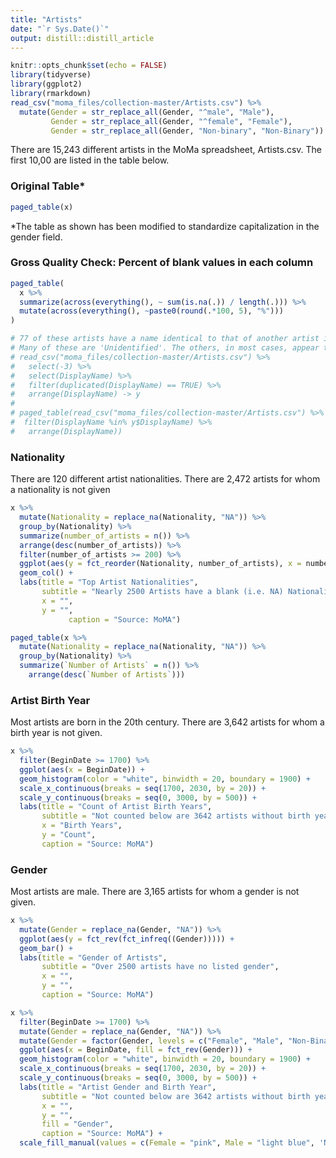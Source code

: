 ```yaml
---
title: "Artists"
date: "`r Sys.Date()`"
output: distill::distill_article
---
```


```r
knitr::opts_chunk$set(echo = FALSE)
library(tidyverse)
library(ggplot2)
library(rmarkdown)
read_csv("moma_files/collection-master/Artists.csv") %>% 
  mutate(Gender = str_replace_all(Gender, "^male", "Male"),
         Gender = str_replace_all(Gender, "^female", "Female"), 
         Gender = str_replace_all(Gender, "Non-binary", "Non-Binary")) -> x
```

There are 15,243 different artists in the MoMa spreadsheet, Artists.csv. The first 10,00 are listed in the table below.

### Original Table*

```r
paged_table(x)
```

*The table as shown has been modified to standardize capitalization in the gender field. 

### Gross Quality Check: Percent of blank values in each column

```r
paged_table(
  x %>% 
  summarize(across(everything(), ~ sum(is.na(.)) / length(.))) %>% 
  mutate(across(everything(), ~paste0(round(.*100, 5), "%")))
)
```

```r

# 77 of these artists have a name identical to that of another artist in the dataset. 
# Many of these are 'Unidentified'. The others, in most cases, appear to be father and son.
# read_csv("moma_files/collection-master/Artists.csv") %>% 
#   select(-3) %>% 
#   select(DisplayName) %>% 
#   filter(duplicated(DisplayName) == TRUE) %>% 
#   arrange(DisplayName) -> y
# 
# paged_table(read_csv("moma_files/collection-master/Artists.csv") %>% 
#  filter(DisplayName %in% y$DisplayName) %>% 
#   arrange(DisplayName))
```

### Nationality 

There are 120 different artist nationalities. 
There are 2,472 artists for whom a nationality is not given

```r
x %>% 
  mutate(Nationality = replace_na(Nationality, "NA")) %>% 
  group_by(Nationality) %>% 
  summarize(number_of_artists = n()) %>% 
  arrange(desc(number_of_artists)) %>% 
  filter(number_of_artists >= 200) %>% 
  ggplot(aes(y = fct_reorder(Nationality, number_of_artists), x = number_of_artists)) +
  geom_col() +
  labs(title = "Top Artist Nationalities",
       subtitle = "Nearly 2500 Artists have a blank (i.e. NA) Nationality Field",
       x = "",
       y = "",
             caption = "Source: MoMA") 

paged_table(x %>% 
  mutate(Nationality = replace_na(Nationality, "NA")) %>% 
  group_by(Nationality) %>% 
  summarize(`Number of Artists` = n()) %>% 
    arrange(desc(`Number of Artists`)))
```

### Artist Birth Year

Most artists are born in the 20th century. 
There are 3,642 artists for whom a birth year is not given. 

```r
x %>% 
  filter(BeginDate >= 1700) %>% 
  ggplot(aes(x = BeginDate)) +
  geom_histogram(color = "white", binwidth = 20, boundary = 1900) +
  scale_x_continuous(breaks = seq(1700, 2030, by = 20)) +
  scale_y_continuous(breaks = seq(0, 3000, by = 500)) +
  labs(title = "Count of Artist Birth Years", 
       subtitle = "Not counted below are 3642 artists without birth years and 1 artist born in 1181.",
       x = "Birth Years", 
       y = "Count", 
       caption = "Source: MoMA")
```

### Gender

Most artists are male. 
There are 3,165 artists for whom a gender is not given.

```r
x %>% 
  mutate(Gender = replace_na(Gender, "NA")) %>% 
  ggplot(aes(y = fct_rev(fct_infreq((Gender))))) +
  geom_bar() +
  labs(title = "Gender of Artists", 
       subtitle = "Over 2500 artists have no listed gender", 
       x = "",
       y = "", 
       caption = "Source: MoMA")

x %>% 
  filter(BeginDate >= 1700) %>% 
  mutate(Gender = replace_na(Gender, "NA")) %>% 
  mutate(Gender = factor(Gender, levels = c("Female", "Male", "Non-Binary", "NA"))) %>% 
  ggplot(aes(x = BeginDate, fill = fct_rev(Gender))) +
  geom_histogram(color = "white", binwidth = 20, boundary = 1900) +
  scale_x_continuous(breaks = seq(1700, 2030, by = 20)) +
  scale_y_continuous(breaks = seq(0, 3000, by = 500)) +
  labs(title = "Artist Gender and Birth Year", 
       subtitle = "Not counted below are 3642 artists without birth years and 1 artist born in 1181.",
       x = "", 
       y = "", 
       fill = "Gender",
       caption = "Source: MoMA") +
  scale_fill_manual(values = c(Female = "pink", Male = "light blue", 'Non-Binary' = "black", 'NA' = "grey"))
```
